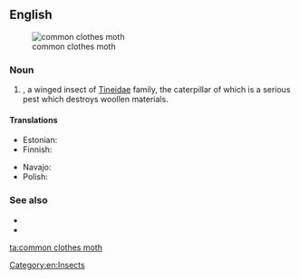 ==English==
[[File:Tineola bisselliella.JPG|thumb|common clothes moth]]

===Noun===
{{en-noun|head=[[common]] [[clothes]] [[moth]]}}

# {{taxlink|Tineola bisselliella|species|noshow=1}}, a winged insect of [[Tineidae]] family, the caterpillar of which is a serious pest which destroys woollen materials. 

====Translations====
{{trans-top|type of moth}}
* Estonian: {{t|et|riidekoi}}
* Finnish: {{t+|fi|vaatekoi}}
{{trans-mid}}
* Navajo: {{t|nv|chʼosh ałchozhii}}
* Polish: {{t+|pl|mól|m}}
{{trans-bottom}}

===See also===
* {{pedia|Common Clothes Moth}}
* {{specieslite|Tineola bisselliella}}

[[Category:en:Insects]]

[[ta:common clothes moth]]